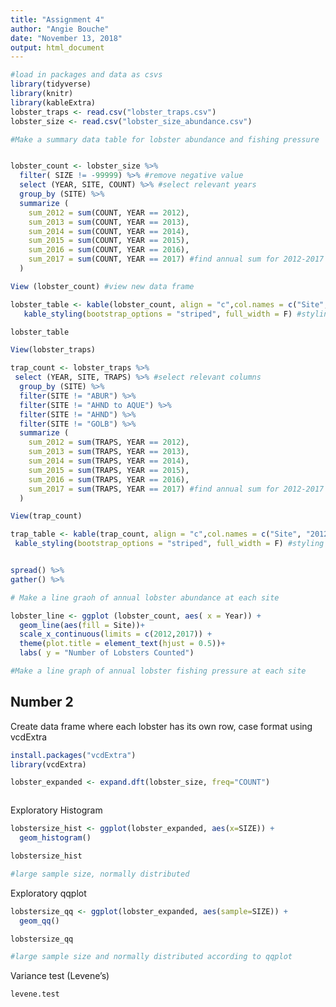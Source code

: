 ```yaml
---
title: "Assignment 4"
author: "Angie Bouche"
date: "November 13, 2018"
output: html_document
---
```


```r

#load in packages and data as csvs
library(tidyverse)
library(knitr)
library(kableExtra)
lobster_traps <- read.csv("lobster_traps.csv")
lobster_size <- read.csv("lobster_size_abundance.csv")


```



```r
#Make a summary data table for lobster abundance and fishing pressure


lobster_count <- lobster_size %>% 
  filter( SIZE != -99999) %>% #remove negative value
  select (YEAR, SITE, COUNT) %>% #select relevant years
  group_by (SITE) %>% 
  summarize (
    sum_2012 = sum(COUNT, YEAR == 2012),
    sum_2013 = sum(COUNT, YEAR == 2013),
    sum_2014 = sum(COUNT, YEAR == 2014),
    sum_2015 = sum(COUNT, YEAR == 2015),
    sum_2016 = sum(COUNT, YEAR == 2016),
    sum_2017 = sum(COUNT, YEAR == 2017) #find annual sum for 2012-2017
  )

View (lobster_count) #view new data frame

lobster_table <- kable(lobster_count, align = "c",col.names = c("Site", "2012", "2013", "2014", "2015", "2016", "2017")) %>% #create summary table and rename columns
   kable_styling(bootstrap_options = "striped", full_width = F) #styling

lobster_table

View(lobster_traps)

trap_count <- lobster_traps %>% 
 select (YEAR, SITE, TRAPS) %>% #select relevant columns
  group_by (SITE) %>%
  filter(SITE != "ABUR") %>%
  filter(SITE != "AHND to AQUE") %>% 
  filter(SITE != "AHND") %>%  
  filter(SITE != "GOLB") %>%  
  summarize (
    sum_2012 = sum(TRAPS, YEAR == 2012),
    sum_2013 = sum(TRAPS, YEAR == 2013),
    sum_2014 = sum(TRAPS, YEAR == 2014),
    sum_2015 = sum(TRAPS, YEAR == 2015),
    sum_2016 = sum(TRAPS, YEAR == 2016),
    sum_2017 = sum(TRAPS, YEAR == 2017) #find annual sum for 2012-2017
  ) 

View(trap_count)

trap_table <- kable(trap_count, align = "c",col.names = c("Site", "2012", "2013", "2014", "2015", "2016", "2017")) %>% #create summary table and rename columns
 kable_styling(bootstrap_options = "striped", full_width = F) #styling


spread() %>% 
gather() %>% 


```



```r
# Make a line graoh of annual lobster abundance at each site

lobster_line <- ggplot (lobster_count, aes( x = Year)) +
  geom_line(aes(fill = Site))+
  scale_x_continuous(limits = c(2012,2017)) +
  theme(plot.title = element_text(hjust = 0.5))+
  labs( y = "Number of Lobsters Counted")

```


```r
#Make a line graph of annual lobster fishing pressure at each site


```


















## Number 2
Create data frame where each lobster has its own row, case format using vcdExtra
```r

install.packages("vcdExtra")
library(vcdExtra)

lobster_expanded <- expand.dft(lobster_size, freq="COUNT")



```

Exploratory Histogram 
```r
lobstersize_hist <- ggplot(lobster_expanded, aes(x=SIZE)) +
  geom_histogram()

lobstersize_hist

#large sample size, normally distributed
```

Exploratory qqplot

```r
lobstersize_qq <- ggplot(lobster_expanded, aes(sample=SIZE)) +
  geom_qq()

lobstersize_qq

#large sample size and normally distributed according to qqplot

```

Variance test (Levene's)
```r
levene.test
```


